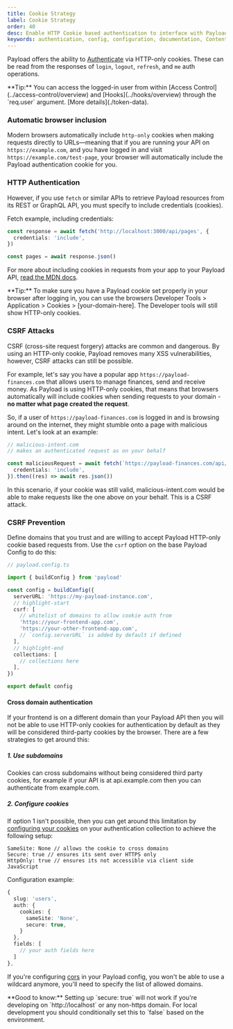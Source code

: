 ```yaml
---
title: Cookie Strategy
label: Cookie Strategy
order: 40
desc: Enable HTTP Cookie based authentication to interface with Payload.
keywords: authentication, config, configuration, documentation, Content Management System, cms, headless, javascript, node, react, nextjs
---
```


Payload offers the ability to [Authenticate](./overview) via HTTP-only cookies. These can be read from the responses of `login`, `logout`, `refresh`, and `me` auth operations.

<Banner type="success">
  **Tip:** You can access the logged-in user from within [Access
  Control](../access-control/overview) and [Hooks](../hooks/overview) through
  the `req.user` argument. [More details](./token-data).
</Banner>

### Automatic browser inclusion

Modern browsers automatically include `http-only` cookies when making requests directly to URLs—meaning that if you are running your API on `https://example.com`, and you have logged in and visit `https://example.com/test-page`, your browser will automatically include the Payload authentication cookie for you.

### HTTP Authentication

However, if you use `fetch` or similar APIs to retrieve Payload resources from its REST or GraphQL API, you must specify to include credentials (cookies).

Fetch example, including credentials:

```ts
const response = await fetch('http://localhost:3000/api/pages', {
  credentials: 'include',
})

const pages = await response.json()
```

For more about including cookies in requests from your app to your Payload API, [read the MDN docs](https://developer.mozilla.org/en-US/docs/Web/API/Fetch_API/Using_Fetch#Sending_a_request_with_credentials_included).

<Banner type="success">
  **Tip:** To make sure you have a Payload cookie set properly in your browser
  after logging in, you can use the browsers Developer Tools > Application >
  Cookies > [your-domain-here]. The Developer tools will still show HTTP-only
  cookies.
</Banner>

### CSRF Attacks

CSRF (cross-site request forgery) attacks are common and dangerous. By using an HTTP-only cookie, Payload removes many XSS vulnerabilities, however, CSRF attacks can still be possible.

For example, let's say you have a popular app `https://payload-finances.com` that allows users to manage finances, send and receive money. As Payload is using HTTP-only cookies, that means that browsers automatically will include cookies when sending requests to your domain - **no matter what page created the request**.

So, if a user of `https://payload-finances.com` is logged in and is browsing around on the internet, they might stumble onto a page with malicious intent. Let's look at an example:

```ts
// malicious-intent.com
// makes an authenticated request as on your behalf

const maliciousRequest = await fetch(`https://payload-finances.com/api/me`, {
  credentials: 'include',
}).then((res) => await res.json())
```

In this scenario, if your cookie was still valid, malicious-intent.com would be able to make requests like the one above on your behalf. This is a CSRF attack.

### CSRF Prevention

Define domains that you trust and are willing to accept Payload HTTP-only cookie based requests from. Use the `csrf` option on the base Payload Config to do this:

```ts
// payload.config.ts

import { buildConfig } from 'payload'

const config = buildConfig({
  serverURL: 'https://my-payload-instance.com',
  // highlight-start
  csrf: [
    // whitelist of domains to allow cookie auth from
    'https://your-frontend-app.com',
    'https://your-other-frontend-app.com',
    // `config.serverURL` is added by default if defined
  ],
  // highlight-end
  collections: [
    // collections here
  ],
})

export default config
```

#### Cross domain authentication

If your frontend is on a different domain than your Payload API then you will not be able to use HTTP-only cookies for authentication by default as they will be considered third-party cookies by the browser.
There are a few strategies to get around this:

##### 1. Use subdomains

Cookies can cross subdomains without being considered third party cookies, for example if your API is at api.example.com then you can authenticate from example.com.

##### 2. Configure cookies

If option 1 isn't possible, then you can get around this limitation by [configuring your cookies](./overview#config-options) on your authentication collection to achieve the following setup:

```
SameSite: None // allows the cookie to cross domains
Secure: true // ensures its sent over HTTPS only
HttpOnly: true // ensures its not accessible via client side JavaScript
```

Configuration example:

```ts
{
  slug: 'users',
  auth: {
    cookies: {
      sameSite: 'None',
      secure: true,
    }
  },
  fields: [
    // your auth fields here
  ]
},
```

If you're configuring [cors](../production/preventing-abuse#cross-origin-resource-sharing-cors) in your Payload config, you won't be able to use a wildcard anymore, you'll need to specify the list of allowed domains.

<Banner type="success">
  **Good to know:** Setting up `secure: true` will not work if you're developing
  on `http://localhost` or any non-https domain. For local development you
  should conditionally set this to `false` based on the environment.
</Banner>
